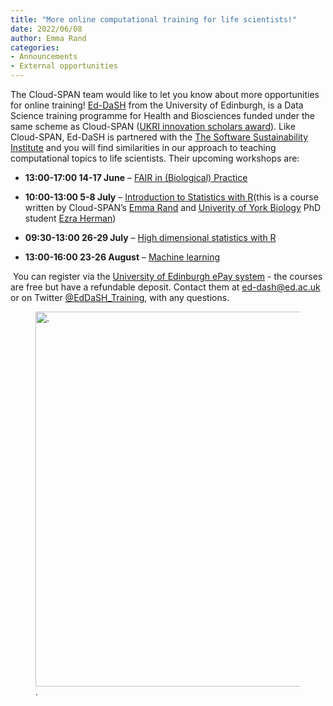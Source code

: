 ```yaml
---
title: "More online computational training for life scientists!"
date: 2022/06/08
author: Emma Rand
categories:
- Announcements
- External opportunities
---
```


The Cloud-SPAN team would like to let you know about more opportunities for online training! [Ed-DaSH](https://edcarp.github.io/Ed-DaSH/) from the University of Edinburgh, is a Data Science training programme for Health and Biosciences funded under the same scheme as Cloud-SPAN ([UKRI innovation scholars award](https://www.ukri.org/news/initiatives-boost-health-and-bioscience-skills-and-industry/)). Like Cloud-SPAN, Ed-DaSH is partnered with the [The Software Sustainability Institute](https://software.ac.uk/) and you will find similarities in our approach to teaching computational topics to life scientists. Their upcoming workshops are:

-   **13:00-17:00 14-17 June** – [FAIR in (Biological) Practice](https://edcarp.github.io/2022-06-14_ed-dash_fair-bio-practice/)

-   **10:00-13:00 5-8 July** – [Introduction to Statistics with R](https://edcarp.github.io/2022-07-05_ed-dash_intro-statistics/)(this is a course written by Cloud-SPAN's [Emma Rand](https://github.com/3mmaRand) and [Univerity of York Biology](https://www.york.ac.uk/biology/) PhD student [Ezra Herman](https://github.com/ezhermanhttps://github.com/ezherman))

-   **09:30-13:00 26-29 July** – [High dimensional statistics with R](https://edcarp.github.io/2022-07-26_ed-dash_high-dim-stats/)

-   **13:00-16:00 23-26 August** – [Machine learning](https://edcarp.github.io/2022-08-23_ed-dash_machine_learning/)

 You can register via the [University of Edinburgh ePay system](https://www.epay.ed.ac.uk/conferences-and-events/college-of-medicine-and-veterinary-medicine/school-of-molecular-genetic-and-population-health-sciences/igc) - the courses are free but have a refundable deposit. Contact them at [ed-dash\@ed.ac.uk]{.underline} or on Twitter [\@EdDaSH_Training]{.underline}, with any questions.

![.](../../images/logo_cloud_only.PNG){fig-alt="A graphic showing the Cloud-SPAN logo." width="600"} 
